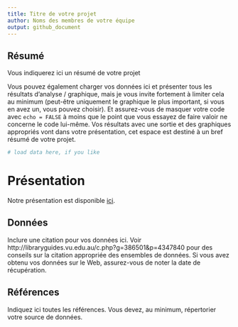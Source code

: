 ---
title: Titre de votre projet
author: Noms des membres de votre équipe
output: github_document
---

## Résumé

Vous indiquerez ici un résumé de votre projet


Vous pouvez également charger vos données ici et présenter tous les résultats d'analyse / graphique, mais je vous invite fortement à limiter cela au minimum (peut-être uniquement le graphique le plus important, si vous en avez un, vous pouvez choisir).
Et assurez-vous de masquer votre code avec `echo = FALSE` à moins que le point que vous essayez de faire valoir ne concerne le code lui-même.
Vos résultats avec une sortie et des graphiques appropriés vont dans votre présentation, cet espace est destiné à un bref résumé de votre projet.

```{r load-data, echo = FALSE}
# load data here, if you like
```

# Présentation

Notre présentation est disponible [ici](presentation/presentation.html).

## Données

Inclure une citation pour vos données ici.
Voir http://libraryguides.vu.edu.au/c.php?g=386501&p=4347840 pour des conseils sur la citation appropriée des ensembles de données.
Si vous avez obtenu vos données sur le Web, assurez-vous de noter la date de récupération.

## Références

Indiquez ici toutes les références. Vous devez, au minimum, répertorier votre source de données.

